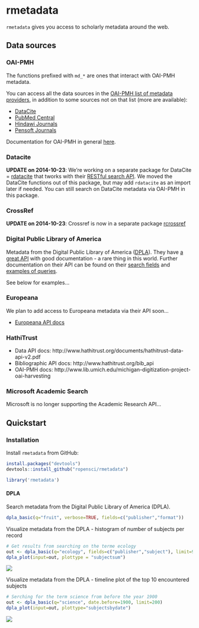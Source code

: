 rmetadata
=========

`rmetadata` gives you access to scholarly metadata around the web.

## Data sources

### OAI-PMH

The functions prefixed with `md_*` are ones that interact with OAI-PMH metadata.

You can access all the data sources in the [OAI-PMH list of metadata providers](http://www.openarchives.org/Register/BrowseSites), in addition to some sources not on that list (more are available):

+ [DataCite](http://datacite.org/)
+ [PubMed Central](http://www.ncbi.nlm.nih.gov/pmc/)
+ [Hindawi Journals](http://www.hindawi.com/journals/)
+ [Pensoft Journals](http://www.pensoft.net/index.php)

Documentation for OAI-PMH in general [here](http://www.openarchives.org/OAI/openarchivesprotocol.html).

### Datacite

**UPDATE on 2014-10-23**: We're working on a separate package for DataCite = [rdatacite](https://github.com/ropensci/rdatacite) that tworks with their [RESTful search API](http://search.datacite.org/help.html). We moved the DataCite functions out of this package, but may add `rdatacite` as an import later if needed. You can still search on DataCite metadata via OAI-PMH in this package.

### CrossRef

**UPDATE on 2014-10-23**: Crossref is now in a separate package [rcrossref](https://github.com/ropensci/rcrossref)

### Digital Public Library of America

Metadata from the Digital Public Library of America ([DPLA](http://dp.la/)). They have [a great API](https://github.com/dpla/platform) with good documentation - a rare thing in this world. Further documentation on their API can be found on their [search fields](http://dp.la/info/developers/codex/responses/field-reference/) and [examples of queries](http://dp.la/info/developers/codex/requests/).

See below for examples...

### Europeana

We plan to add access to Europeana metadata via their API soon...

* [Europeana API docs](#)

### HathiTrust

* Data API docs: http://www.hathitrust.org/documents/hathitrust-data-api-v2.pdf
* Bibliographic API docs: http://www.hathitrust.org/bib_api
* OAI-PMH docs: http://www.lib.umich.edu/michigan-digitization-project-oai-harvesting

### Microsoft Academic Search

Microsoft is no longer supporting the Academic Research API...

<!-- Get your Microsoft Academic Search API key [here](http://academic.research.microsoft.com/About/Help.htm#4). Put your API key in your .Rprofile file using exactly this: `options(MicAcaRes = "YOURAPIKEY")`. See [here](http://academic.research.microsoft.com/about/Microsoft%20Academic%20Search%20API%20User%20Manual.pdf) for API docs. Things to note:

+ The service, application, tool, website, or a feature in a product that you build can be for non-commercial use only or must be available in free version of the product.
+ All their APIs come with the standard 200 queries per minute.
+ Each API call returns only 100 items per call.
+ You can not use the API to crawl the entire corpus. -->

## Quickstart

### Installation

Install `rmetadata` from GitHub:

```r
install.packages("devtools")
devtools::install_github("ropensci/rmetadata")
```

```r
library('rmetadata')
```

#### DPLA 

Search metadata from the Digital Public Library of America (DPLA).

```r
dpla_basic(q="fruit", verbose=TRUE, fields=c("publisher","format"))
```

Visualize metadata from the DPLA - histogram of number of subjects per record

```r
# Get results from searching on the terme ecology
out <- dpla_basic(q="ecology", fields=c("publisher","subject"), limit=90)
dpla_plot(input=out, plottype = "subjectsum")
```

![](inst/img/dpla_subjects_barplot.png)

Visualize metadata from the DPLA - timeline plot of the top 10 encountered subjects

```r
# Serching for the term science from before the year 1900
out <- dpla_basic(q="science", date.before=1900, limit=200)
dpla_plot(input=out, plottype="subjectsbydate")
```

![](inst/img/dpla_subjects_through_time.png)

